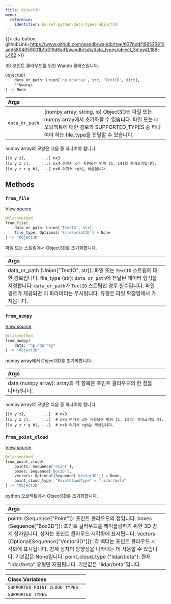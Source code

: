 ```yaml
---
title: Object3D
menu:
  reference:
    identifier: ko-ref-python-data-types-object3d
---
```


{{< cta-button githubLink=https://www.github.com/wandb/wandb/tree/637bddf198525810add5804059001b1b319d6ad1/wandb/sdk/data_types/object_3d.py#L186-L462 >}}

3D 포인트 클라우드를 위한 Wandb 클래스입니다.

```python
Object3D(
    data_or_path: Union['np.ndarray', str, 'TextIO', dict],
    **kwargs
) -> None
```

| Args |  |
| :--- | :--- |
|  `data_or_path` |  (numpy array, string, io) Object3D는 파일 또는 numpy array에서 초기화할 수 있습니다. 파일 또는 io 오브젝트에 대한 경로와 SUPPORTED_TYPES 중 하나여야 하는 file_type을 전달할 수 있습니다. |

numpy array의 모양은 다음 중 하나여야 합니다.

```
[[x y z],       ...] nx3
[[x y z c],     ...] nx4 여기서 c는 지원되는 범위 [1, 14]의 카테고리입니다.
[[x y z r g b], ...] nx6 여기서 rgb는 색상입니다.
```

## Methods

### `from_file`

[View source](https://www.github.com/wandb/wandb/tree/637bddf198525810add5804059001b1b319d6ad1/wandb/sdk/data_types/object_3d.py#L332-L349)

```python
@classmethod
from_file(
    data_or_path: Union['TextIO', str],
    file_type: Optional['FileFormat3D'] = None
) -> "Object3D"
```

파일 또는 스트림에서 Object3D를 초기화합니다.

| Args |  |
| :--- | :--- |
|  data_or_path (Union["TextIO", str]): 파일 또는 `TextIO` 스트림에 대한 경로입니다. file_type (str): `data_or_path`에 전달된 데이터 형식을 지정합니다. `data_or_path`가 `TextIO` 스트림인 경우 필수입니다. 파일 경로가 제공되면 이 파라미터는 무시됩니다. 유형은 파일 확장명에서 가져옵니다. |

### `from_numpy`

[View source](https://www.github.com/wandb/wandb/tree/637bddf198525810add5804059001b1b319d6ad1/wandb/sdk/data_types/object_3d.py#L351-L380)

```python
@classmethod
from_numpy(
    data: "np.ndarray"
) -> "Object3D"
```

numpy array에서 Object3D를 초기화합니다.

| Args |  |
| :--- | :--- |
|  data (numpy array): array의 각 항목은 포인트 클라우드의 한 점을 나타냅니다. |

numpy array의 모양은 다음 중 하나여야 합니다.

```
[[x y z],       ...]  # nx3.
[[x y z c],     ...]  # nx4 여기서 c는 지원되는 범위 [1, 14]의 카테고리입니다.
[[x y z r g b], ...]  # nx6 여기서 rgb는 색상입니다.
```

### `from_point_cloud`

[View source](https://www.github.com/wandb/wandb/tree/637bddf198525810add5804059001b1b319d6ad1/wandb/sdk/data_types/object_3d.py#L382-L416)

```python
@classmethod
from_point_cloud(
    points: Sequence['Point'],
    boxes: Sequence['Box3D'],
    vectors: Optional[Sequence['Vector3D']] = None,
    point_cloud_type: "PointCloudType" = "lidar/beta"
) -> "Object3D"
```

python 오브젝트에서 Object3D를 초기화합니다.

| Args |  |
| :--- | :--- |
|  points (Sequence["Point"]): 포인트 클라우드의 점입니다. boxes (Sequence["Box3D"]): 포인트 클라우드를 레이블링하기 위한 3D 경계 상자입니다. 상자는 포인트 클라우드 시각화에 표시됩니다. vectors (Optional[Sequence["Vector3D"]]): 각 벡터는 포인트 클라우드 시각화에 표시됩니다. 경계 상자의 방향성을 나타내는 데 사용할 수 있습니다. 기본값은 None입니다. point_cloud_type ("lidar/beta"): 현재 "lidar/beta" 유형만 지원됩니다. 기본값은 "lidar/beta"입니다. |

| Class Variables |  |
| :--- | :--- |
|  `SUPPORTED_POINT_CLOUD_TYPES`<a id="SUPPORTED_POINT_CLOUD_TYPES"></a> |   |
|  `SUPPORTED_TYPES`<a id="SUPPORTED_TYPES"></a> |   |
